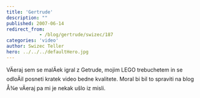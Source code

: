 ```yaml
---
title: 'Gertrude'
description: ""
published: 2007-06-14
redirect_from: 
            - /blog/gertrude/swizec/187
categories: 'video'
author: Swizec Teller
hero: ../../../defaultHero.jpg
---
```

VÄeraj sem se malÄek igral z Getrude, mojim LEGO trebuchetem in se odloÄil posneti kratek video bedne kvalitete. Moral bi bil to spraviti na blog Å¾e vÄeraj pa mi je nekak ušlo iz misli.